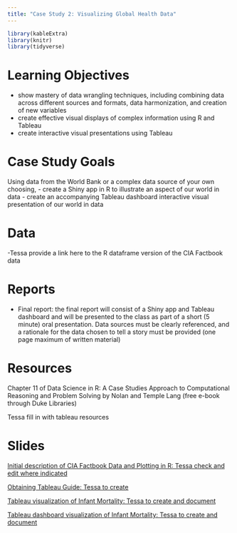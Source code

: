 ```yaml
---
title: "Case Study 2: Visualizing Global Health Data"
---
```


```r
library(kableExtra)
library(knitr)
library(tidyverse)
```


# Learning Objectives

- show mastery of data wrangling techniques, including combining data across different sources and formats, data harmonization, and creation of new variables 
- create effective visual displays of complex information using R and Tableau
- create interactive visual presentations using Tableau

# Case Study Goals
Using data from the World Bank or a complex data source of your own choosing, 
- create a Shiny app in R to illustrate an aspect of our world in data
- create an accompanying Tableau dashboard interactive visual presentation of our world in data

# Data

-Tessa provide a link here to the R dataframe version of the CIA Factbook data

# Reports

- Final report: the final report will consist of a Shiny app and Tableau dashboard and will be presented to the class as part of a short (5 minute) oral presentation. Data sources must be clearly referenced, and a rationale for the data chosen to tell a story must be provided (one page maximum of written material)

# Resources

Chapter 11 of Data Science in R: A Case Studies Approach to Computational Reasoning and Problem Solving by Nolan and Temple Lang (free e-book through Duke Libraries)

Tessa fill in with tableau resources


# Slides


[Initial description of CIA Factbook Data and Plotting in R: Tessa check and edit where indicated](decks/cs02_1_deck.html)

[Obtaining Tableau Guide: Tessa to create](decks/cs02_2_deck.html)

[Tableau visualization of Infant Mortality: Tessa to create and document](decks/cs02_3_deck.html)

[Tableau dashboard visualization of Infant Mortality: Tessa to create and document](decks/cs02_4_deck.html)



